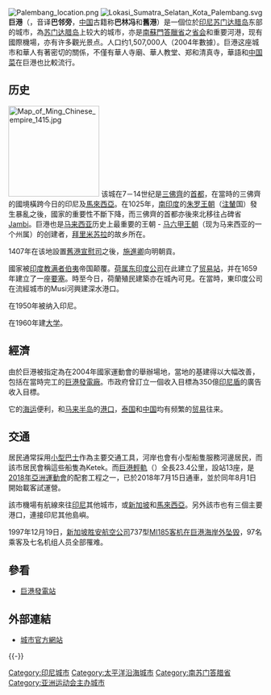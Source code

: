 {{noteTA
|1=zh-hans:苏门达腊; zh-hant:蘇門答臘;
}}
{{Infobox settlement
|name = 巨港<br>Palembang
|other_name = 巴邻旁<br>巴林冯<br>旧港
|settlement_type         = [[印度尼西亚市县列表|市]]
|native_name            =
|nickname = 
|motto                  = 
|image_skyline          = 
|imagesize              = 
|image_caption          = 
|image_flag             = 
|image_seal             = 
|image_shield           = Palembang CoA.svg
|image_map              = 
|mapsize                = 
|map_caption            = 巨港在印尼的位置
|pushpin_map            = Indonesia
|subdivision_type       = 省
|subdivision_name       = [[南蘇門答臘省|南蘇門答臘省]]
|subdivision_type1      = 
|subdivision_name1      = 
|subdivision_type2      = 
|subdivision_name2      = 
|government_type        = 
|leader_title           = 
|leader_name            = 
|leader_title1          =  市長
|leader_name1           = Harnojoyo
|leader_title2          =
|leader_name2           =
|leader_title3          =
|leader_name3           = 
|established_title      =  <!-- Settled -->
|established_date       = 
|established_title2     =  <!-- Incorporated (town) -->
|established_date2      = 
|established_title3     =  <!-- Incorporated (city) -->
|established_date3      = 
|area_magnitude         = 
|TotalArea_sq_mi        = 
|area_land              = 
|LandArea_sq_mi         = 
|area_water             = 
|WaterArea_sq_mi        = 
|area_water_percent     = 
|area_urban             = 
|UrbanArea_sq_mi        = 
|area_metro             = 
|MetroArea_sq_mi        = 
|population_as_of       = 2016
|population_note        = 
|population_total       = 1,602,071
|population_density_mi2 = 
|population_metro       =
|population_density_metro_km2 =
|population_density_metro_mi2 =
|population_urban       = 
|population_density_urban_km2 =
|population_density_urban_mi2 =
|timezone               = [[印度尼西亚标准时间|WIB]]
|utc_offset             = +7
|timezone_DST           = 
|utc_offset_DST         = 
|elevation              = 8公尺
|elevation_ft           = 
|postal_code_type       =  <!-- enter ZIP code, Postcode, Post code, Postal code... -->
|postal_code            =
|area_code              =
|website                = [http://www.palembang.go.id/ www.palembang.go.id]
|footnotes              = 
}}
[[File:Palembang_location.png|thumb]]
[[File:Lokasi_Sumatra_Selatan_Kota_Palembang.svg|thumb]]
'''巨港'''（{{lang-id|Palembang}}，音译'''巴邻旁'''，[[中国|中国]]古籍称'''巴林冯'''和'''舊港'''）是一個位於[[印尼|印尼]][[苏门达腊岛|苏门达腊岛]]东部的城市，為[[苏门达腊岛|苏门达腊岛]]上较大的城市，亦是[[南蘇門答臘省|南蘇門答臘省]]之[[首府|省会]]和重要河港，现有國際機場，亦有许多觀光景点。人口约1,507,000人（2004年數據）。巨港这座城市和華人有著密切的關係，不僅有華人寺廟、華人教堂、郑和清真寺，華語和[[中国菜|中国菜]]在巨港也比較流行。

== 历史 ==
[[File:Map_of_Ming_Chinese_empire_1415.jpg|180px]]
该城在7－14世纪是[[三佛齊|三佛齊]]的[[首都|首都]]，在當時的三佛齊的國境橫跨今日的印尼及[[馬來西亞|馬來西亞]]。在1025年，[[南印王國|南印度]]的[[朱罗王朝|朱罗王朝]]（[[注輦|注輦]]国）發生暴亂之後，國家的重要性不斷下降，而三佛齊的首都亦後來北移往占碑省[[Jambi|Jambi]]。巨港也是[[马来西亚|马来西亚]]历史上最重要的王朝 - [[马六甲王朝|马六甲王朝]]（现为马来西亚的一个州属）的创建者，[[拜里米苏拉|拜里米苏拉]]的故乡所在。

1407年在该地設置[[舊港宣慰司|舊港宣慰司]]之後，[[施進卿|施進卿]]向明朝貢。

國家被[[印度教|印度教]][[满者伯夷|满者伯夷]]帝国颠覆。[[荷属东印度公司|荷属东印度公司]]在此建立了[[贸易站|贸易站]]，并在1659年建立了一座[[要塞|要塞]]。時至今日，荷蘭殖民建築亦在城內可見。在當時，東印度公司在流經城市的Musi河興建深水港口。

在1950年被纳入印尼。

在1960年建[[大学|大学]]。

== 經濟 ==
由於巨港被指定為在2004年國家運動會的舉辦場地，當地的基建得以大幅改善，包括在當時完工的[[巨港發電廠|巨港發電廠]]。市政府曾訂立一個收入目標為350億[[印尼盾|印尼盾]]的廣告收入目標。

它的[[海运|海运]]便利，和[[马来半岛|马来半岛]]的[[港口|港口]]，[[泰国|泰国]]和[[中国|中国]]均有频繁的[[贸易|贸易]]往来。

== 交通 ==
居民通常採用[[小型巴士|小型巴士]]作為主要交通工具，河岸也會有小型船隻服務河邊居民，而該市居民會稱這些船隻為Ketek。而[[巨港輕軌|巨港輕軌]]（{{lang|en|Palembang Light Rail Transit}}）全長23.4公里，設站13座，是[[2018年亞洲運動會|2018年亞洲運動會]]的配套工程之一，已於2018年7月15日通車，並於同年8月1日開始載客試運營。

該市機場有航線來往[[印尼|印尼]]其他城市，或[[新加坡|新加坡]]和[[馬來西亞|馬來西亞]]。另外該市也有三個主要港口，連接印尼其他島嶼。

1997年12月19日，[[新加坡|新加坡]][[勝安航空|胜安航空公司]]737型[[勝安航空185號班機空難|MI185客机在巨港海岸外坠毁]]，97名乘客及七名机组人员全部罹难。

== 參看 ==
* [[巨港發電站|巨港發電站]]

== 外部連結 ==
* [http://www.palembang.go.id/ 城市官方網站 ] {{Wayback|url=http://www.palembang.go.id/ |date=20201130163051 }} {{id icon}}

{{-}}
{{印度尼西亚人口最多的城市}}
{{亚洲运动会主办城市}}

{{Authority control}}

[[Category:印尼城市|Category:印尼城市]]
[[Category:太平洋沿海城市|Category:太平洋沿海城市]]
[[Category:南苏门答腊省|Category:南苏门答腊省]]
[[Category:亚洲运动会主办城市|Category:亚洲运动会主办城市]]